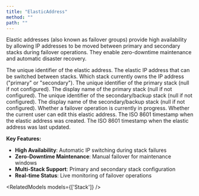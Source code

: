 ```yaml
---
title: "ElasticAddress"
method: ""
path: ""
---
```

Elastic addresses (also known as failover groups) provide high availability by allowing IP addresses to be moved between primary and secondary stacks during failover operations. They enable zero-downtime maintenance and automatic disaster recovery.

<Model>
    <ModelProperty name="uid" type="string">
        The unique identifier of the elastic address.
    </ModelProperty>
    <ModelProperty name="address" type="string">
        The elastic IP address that can be switched between stacks.
    </ModelProperty>
    <ModelProperty name="current_stack" type="string">
        Which stack currently owns the IP address ("primary" or "secondary").
    </ModelProperty>
    <ModelProperty name="primary_stack_uid" type="string|null">
        The unique identifier of the primary stack (null if not configured).
    </ModelProperty>
    <ModelProperty name="primary_stack_name" type="string|null">
        The display name of the primary stack (null if not configured).
    </ModelProperty>
    <ModelProperty name="secondary_stack_uid" type="string|null">
        The unique identifier of the secondary/backup stack (null if not configured).
    </ModelProperty>
    <ModelProperty name="secondary_stack_name" type="string|null">
        The display name of the secondary/backup stack (null if not configured).
    </ModelProperty>
    <ModelProperty name="busy_toggling" type="boolean">
        Whether a failover operation is currently in progress.
    </ModelProperty>
    <ModelProperty name="readonly" type="boolean">
        Whether the current user can edit this elastic address.
    </ModelProperty>
    <ModelProperty name="created_at" type="string">
        The ISO 8601 timestamp when the elastic address was created.
    </ModelProperty>
    <ModelProperty name="updated_at" type="string">
        The ISO 8601 timestamp when the elastic address was last updated.
    </ModelProperty>
</Model>

**Key Features:**
- **High Availability**: Automatic IP switching during stack failures
- **Zero-Downtime Maintenance**: Manual failover for maintenance windows
- **Multi-Stack Support**: Primary and secondary stack configuration
- **Real-time Status**: Live monitoring of failover operations

<RelatedModels models={['Stack']} />